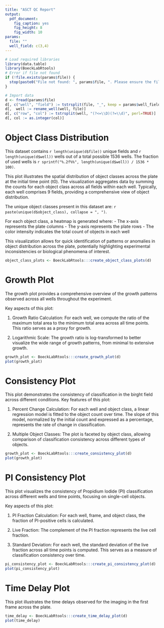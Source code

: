 ```yaml
---
title: "ASCT QC Report"
output: 
  pdf_document:
    fig_caption: yes
    fig_height: 8
    fig_width: 10
params:
  file: ""
  well_field: c(3,4)
---
```


```r
# Load required libraries
library(data.table)
library(BoeckLabRtools)
# Error if file not found
if (!file.exists(params$file)) {
  stop(paste0("File not found: ", params$file, ". Please ensure the file exists in the working directory. Current working directory: ", getwd()))
}

# Import data
d <- fread(params$file)
d[, c("well", "field") := tstrsplit(file, "_", keep = params$well_field)]
d[,  well := rename_well(well, file)]
d[, c("row", "col") := tstrsplit(well, "(?<=\\D)(?=\\d)", perl=TRUE)]
d[, col := as.integer(col)]
```
# Object Class Distribution

This dataset contains `r length(unique(d$file))` unique fields and `r length(unique(d$well))` wells out of a total possible 1536 wells. The fraction of used wells is `r sprintf("%.2f%%", length(unique(d$well)) / 1536 * 100)`.

This plot illustrates the spatial distribution of object classes across the plate at the initial time point (t0). The visualization aggregates data by summing the counts for each object class across all fields within each well. Typically, each well comprises 9 fields, providing a comprehensive view of object distribution.

The unique object classes present in this dataset are: `r paste(unique(d$object_class), collapse = ", ")`.

For each object class, a heatmap is generated where:
- The x-axis represents the plate columns
- The y-axis represents the plate rows
- The color intensity indicates the total count of objects in each well

This visualization allows for quick identification of patterns or anomalies in object distribution across the plate, potentially highlighting experimental inconsistencies or biological phenomena of interest.
```r
object_class_plots <- BoeckLabRtools:::create_object_class_plots(d)
```

\newpage
# Growth Plot
The growth plot provides a comprehensive overview of the growth patterns observed across all wells throughout the experiment. 

Key aspects of this plot:

1. Growth Ratio Calculation: For each well, we compute the ratio of the maximum total area to the minimum total area across all time points. This ratio serves as a proxy for growth.

2. Logarithmic Scale: The growth ratio is log-transformed to better visualize the wide range of growth patterns, from minimal to extensive growth.

```r
growth_plot <- BoeckLabRtools:::create_growth_plot(d)
plot(growth_plot)
```

\newpage

# Consistency Plot
This plot demonstrates the consistency of classification in the birght field across different conditions.
Key features of this plot:

1. Percent Change Calculation: For each well and object class, a linear regression model is fitted to the object count over time. The slope of this model, normalized by the initial count and expressed as a percentage, represents the rate of change in classification.

2. Multiple Object Classes: The plot is faceted by object class, allowing comparison of classification consistency across different types of objects.


```r
growth_plot <- BoeckLabRtools:::create_consistency_plot(d)
plot(growth_plot)
```
\newpage

# PI Consistency Plot
This plot visualizes the consistency of Propidium Iodide (PI) classification across different wells and time points, focusing on single-cell objects.

Key aspects of this plot:

1. PI Fraction Calculation: For each well, frame, and object class, the fraction of PI-positive cells is calculated.

2. Live Fraction: The complement of the PI fraction represents the live cell fraction.

3. Standard Deviation: For each well, the standard deviation of the live fraction across all time points is computed. This serves as a measure of classification consistency over time.

```r
pi_consistency_plot <- BoeckLabRtools:::create_pi_consistency_plot(d)
plot(pi_consistency_plot)
```
\newpage

# Time Delay Plot
This plot illustrates the time delays observed for the imaging in the first frame across the plate.

```r
time_delay <- BoeckLabRtools:::create_time_delay_plot(d)
plot(time_delay)
```